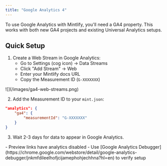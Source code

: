 ```yaml
---
title: "Google Analytics 4"
---
```


To use Google Analytics with Mintlify, you'll need a <Tooltip tip="Google Analytics 4">GA4</Tooltip> property. This works with both new GA4 projects and existing Universal Analytics setups.

## Quick Setup

1. Create a Web Stream in Google Analytics:
   - Go to Settings (cog icon) → Data Streams
   - Click "Add Stream" → Web
   - Enter your Mintlify docs URL
   - Copy the Measurement ID (`G-XXXXXXX`)

<Frame>![](/images/ga4-web-streams.png)</Frame>

2. Add the Measurement ID to your `mint.json`:

```json mint.json
"analytics": {
    "ga4": {
        "measurementId": "G-XXXXXXX"
    }
}
```

3. Wait 2-3 days for data to appear in Google Analytics.

<Note>
- Preview links have analytics disabled
- Use [Google Analytics Debugger](https://chrome.google.com/webstore/detail/google-analytics-debugger/jnkmfdileelhofjcijamephohjechhna?hl=en) to verify setup
</Note>
